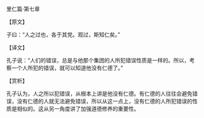 

里仁篇·第七章

【原文】

子曰：“人之过也，各于其党。观过，斯知仁矣。”

【译文】

孔子说：“人们的错误，总是与他那个集团的人所犯错误性质是一样的。所以，考察一个人所犯的错误，就可以知道他没有仁德了。”

【赏析】

孔子认为，人之所以犯错误，从根本上讲是他没有仁德。有仁德的人往往会避免错误，没有仁德的人就无法避免错误，所以从这一点上，没有仁德的人所犯错误的性质是相似的。这从另一角度讲了加强道德修养的重要性。

